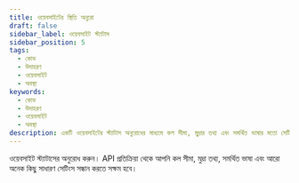 ```yaml
---
title: ওয়েবসাইটের স্থিতি অনুরো
draft: false
sidebar_label: ওয়েবসাইট স্ট্যাটাস
sidebar_position: 5
tags:
  - কোড
  - উদাহরণ
  - ওয়েবসাইট
  - অবস্থা
keywords:
  - কোড
  - উদাহরণ
  - ওয়েবসাইট
  - অবস্থা
description: একটি ওয়েবসাইটের স্ট্যাটাস অনুরোধের মাধ্যমে কল সীমা, মুদ্রার তথ্য এবং সমর্থিত ভাষার মতো সেটিংস এই API উদাহরণ দিয়ে শিখুন।
---
```



ওয়েবসাইট স্ট্যাটাসের অনুরোধ করুন। API প্রতিক্রিয়া থেকে আপনি কল সীমা, মুদ্রা তথ্য, সমর্থিত ভাষা এবং আরো অনেক কিছু সাধারণ সেটিংস সন্ধান করতে সক্ষম হবে।

<SandboxIframe sandbox={sandboxes.website_status} />
